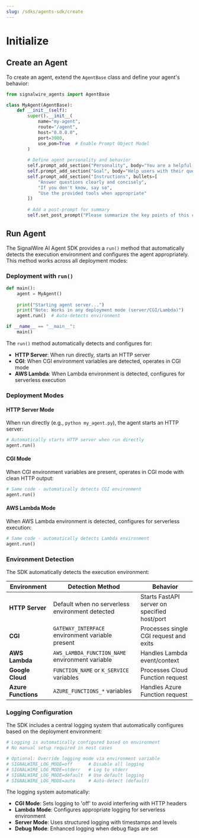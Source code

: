 ```yaml
---
slug: /sdks/agents-sdk/create
---
```


# Initialize

## Create an Agent

To create an agent, extend the `AgentBase` class and define your agent's behavior:

```python
from signalwire_agents import AgentBase

class MyAgent(AgentBase):
    def __init__(self):
        super().__init__(
            name="my-agent",
            route="/agent",
            host="0.0.0.0",
            port=3000,
            use_pom=True  # Enable Prompt Object Model
        )
        
        # Define agent personality and behavior
        self.prompt_add_section("Personality", body="You are a helpful and friendly assistant.")
        self.prompt_add_section("Goal", body="Help users with their questions and tasks.")
        self.prompt_add_section("Instructions", bullets=[
            "Answer questions clearly and concisely",
            "If you don't know, say so",
            "Use the provided tools when appropriate"
        ])
        
        # Add a post-prompt for summary
        self.set_post_prompt("Please summarize the key points of this conversation.")
```

## Run Agent

The SignalWire AI Agent SDK provides a `run()` method that automatically detects the execution environment and configures the agent appropriately. 
This method works across all deployment modes:

### Deployment with `run()`

```python
def main():
    agent = MyAgent()
    
    print("Starting agent server...")
    print("Note: Works in any deployment mode (server/CGI/Lambda)")
    agent.run()  # Auto-detects environment

if __name__ == "__main__":
    main()
```

The `run()` method automatically detects and configures for:

- **HTTP Server**: When run directly, starts an HTTP server
- **CGI**: When CGI environment variables are detected, operates in CGI mode  
- **AWS Lambda**: When Lambda environment is detected, configures for serverless execution

### Deployment Modes

#### HTTP Server Mode
When run directly (e.g., `python my_agent.py`), the agent starts an HTTP server:

```python
# Automatically starts HTTP server when run directly
agent.run()
```

#### CGI Mode  
When CGI environment variables are present, operates in CGI mode with clean HTTP output:

```python
# Same code - automatically detects CGI environment
agent.run()
```

#### AWS Lambda Mode
When AWS Lambda environment is detected, configures for serverless execution:

```python
# Same code - automatically detects Lambda environment  
agent.run()
```

### Environment Detection

The SDK automatically detects the execution environment:

| Environment | Detection Method | Behavior |
|-------------|------------------|----------|
| **HTTP Server** | Default when no serverless environment detected | Starts FastAPI server on specified host/port |
| **CGI** | `GATEWAY_INTERFACE` environment variable present | Processes single CGI request and exits |
| **AWS Lambda** | `AWS_LAMBDA_FUNCTION_NAME` environment variable | Handles Lambda event/context |
| **Google Cloud** | `FUNCTION_NAME` or `K_SERVICE` variables | Processes Cloud Function request |
| **Azure Functions** | `AZURE_FUNCTIONS_*` variables | Handles Azure Function request |

### Logging Configuration

The SDK includes a central logging system that automatically configures based on the deployment environment:

```python
# Logging is automatically configured based on environment
# No manual setup required in most cases

# Optional: Override logging mode via environment variable
# SIGNALWIRE_LOG_MODE=off      # Disable all logging
# SIGNALWIRE_LOG_MODE=stderr   # Log to stderr
# SIGNALWIRE_LOG_MODE=default  # Use default logging
# SIGNALWIRE_LOG_MODE=auto     # Auto-detect (default)
```

The logging system automatically:
- **CGI Mode**: Sets logging to 'off' to avoid interfering with HTTP headers
- **Lambda Mode**: Configures appropriate logging for serverless environment
- **Server Mode**: Uses structured logging with timestamps and levels
- **Debug Mode**: Enhanced logging when debug flags are set
